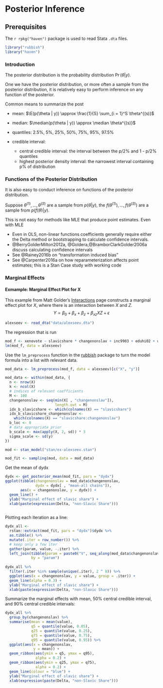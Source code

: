 # Posterior Inference

## Prerequisites 

The `r rpkg("haven")` package is used to read Stata `.dta` files.
```r
library("rubbish")
library("haven")
```

### Introduction

The posterior distribution is the probability distribution $\Pr(\theta | y)$.

One we have the posterior distribution, or more often a sample from the posterior distribution, it is relatively easy to perform inference on any function of the posterior.

Common means to summarize the post 

- mean: $\E(p(\theta | y)) \approx \frac{1}{S} \sum_{i = 1}^S \theta^{(s)}$
- median: $\median(p(\theta | y)) \approx \median \theta^{(s)}$
- quantiles: 2.5%, 5%, 25%, 50%, 75%, 95%, 97.5%
- credible interval:

    - central credible interval: the interval between the p/2% and 1 - p/2% quantiles
    - highest posterior density interval: the narrowest interval containing p% of distribution

### Functions of the Posterior Distribution

It is also easy to conduct inference on functions of the posterior distribution.

Suppose $\theta^{(1)}, \dots, \theta^{(S)}$ are a sample from $p(\theta | y)$, the
$f(\theta^{(1)}), \dots, f(\theta^{(S)})$ are a sample from $p(f(\theta) | y)$.

This is not easy for methods like MLE that produce point estimates. Even with MLE

- Even in OLS, non-linear functions coefficients generally require either the Delta method or bootstrapping to calculate confidence intervals.
- @BerryGolderMilton2012a, @Goldera,@BramborClarkGolder2006a discuss calculating confidence intervals
- See @Rainey2016b on "transformation induced bias"
- See @Carpenter2016a on how reparameterization affects point estimates; this is a Stan Case study with working code

### Marginal Effects

#### Exmample: Marginal Effect Plot for X

This example from Matt Golder's [Interactions](http://mattgolder.com/interactions) page constructs a marginal effect plot for $X$, where there is an interaction between $X$ and $Z$.
$$
Y = \beta_0 + \beta_x + \beta_z + \beta_{xz} X Z + \epsilon
$$

```r
alexseev <- read_dta("data/alexseev.dta")
```

The regression that is run
```r
mod_f <- xenovote ~ slavicshare * changenonslav + inc9903 + eduhi02 + unemp02 + apt9200 + vsall03 + brdcont
lm(mod_f, data = alexseev)
```

Use the `lm_preprocess` function in the [rubbish](https://jrnold.github.com/rubbish) package to turn the model formula into a list with relevant data.
```r
mod_data <- lm_preprocess(mod_f, data = alexseev)[c("X", "y")]

mod_data <- within(mod_data, {
  n <- nrow(X)
  k <- ncol(X)
  # indices of relevant coefficients
  M <- 100
  changenonslav <- seq(min(X[ , "changenonslav"]),                               max(X[ , "changenonslav"]),
                       length.out = M)
  idx_b_slavicshare <- which(colnames(X) == "slavicshare")
  idx_b_slavicshare_changenonslav <-
    which(colnames(X) == "slavicshare:changenonslav")
  b_loc <- 0
  # data appropriate prior
  b_scale <- max(apply(X, 2, sd)) * 3
  sigma_scale <- sd(y)
})
```
```r
mod <- stan_model("stan/ex-alexseev.stan")
```
```r
mod_fit <- sampling(mod, data = mod_data)
```

Get the mean of dydx
```r
dydx <- get_posterior_mean(mod_fit, pars = "dydx")
ggplot(tibble(changenonslav = mod_data$changenonslav,
              dydx = dydx[ , "mean-all chains"]),
       aes(x = changenonslav, y = dydx)) +
  geom_line() +
  ylab("Marginal effect of slavic share") +
  xlab(paste(expression(Delta, "non-Slavic Share")))
       
```

Plotting each iteration as a line:
```r
dydx_all <-
  rstan::extract(mod_fit, pars = "dydx")$dydx %>% 
  as.tibble() %>%
  mutate(.iter = row_number()) %>%
  # keep only a few iter
  gather(param, value, -.iter) %>%
  left_join(tibble(param = paste0("V", seq_along(mod_data$changenonslav)),                      changenonslav = mod_data$changenonslav),
            by = "param")
  
dydx_all %>%
  filter(.iter %in% sample(unique(.iter), 2 ^ 8)) %>%
  ggplot(aes(x = changenonslav, y = value, group = .iter)) +
  geom_line(alpha = 0.3) +
  ylab("Marginal effect of slavic share") +
  xlab(paste(expression(Delta, "non-Slavic Share")))
```

Summarize the marginal effects with mean, 50% central credible interval, and 90% central credible intervals:
```r
dydx_all %>%
  group_by(changenonslav) %>%
  summarise(mean = mean(value),
            q5 = quantile(value, 0.05),
            q25 = quantile(value, 0.25),
            q75 = quantile(value, 0.75),            
            q95 = quantile(value, 0.95)) %>%
  ggplot(aes(x = changenonslav,
             y = mean)) +
  geom_ribbon(aes(ymin = q5, ymax = q95),
              alpha = 0.2) +  
  geom_ribbon(aes(ymin = q25, ymax = q75), 
              alpha = 0.2) +
  geom_line(colour = "blue") +
  ylab("Marginal effect of slavic share") +
  xlab(expression(paste(Delta, "non-Slavic Share")))

```


